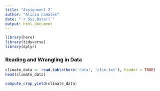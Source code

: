 ```yaml
---
title: "Assignment 2"
author: "Alicia Canales"
date: "`r Sys.Date()`"
output: html_document
---
```


```r
library(here)
library(tidyverse)
library(dplyr)
```

### Reading and Wrangling in Data
```r
climate_data <- read.table(here('data', 'clim.txt'), header = TRUE)
head(climate_data)
```

```r
compute_crop_yield(climate_data)
```

